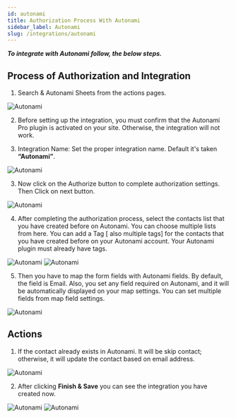```yaml
---
id: autonami
title: Authorization Process With Autonami
sidebar_label: Autonami
slug: /integrations/autonami
---
```




***To integrate with Autonami follow, the below steps.***

## Process of Authorization and Integration

1. Search & Autonami Sheets from the actions pages.
  <Image src="actions/autonami/_select-autonami" alt="Autonami" w="1020" h="400" />

2. Before setting up the integration, you must confirm that the Autonami Pro plugin is activated on your site. Otherwise, the integration will not work.

2. Integration Name: Set the proper integration name. Default it's taken **“Autonami”**.
  <Image src="actions/autonami/_integration-name" alt="Autonami" w="1020" h="400" />

3. Now click on the Authorize button to complete authorization settings. Then Click on next button.
  <Image src="actions/autonami/Authorization" alt="Autonami" w="1020" h="400" />


4.	After completing the authorization process, select the contacts list that you have created before on Autonami. You can choose multiple lists from here. You can add a Tag [ also multiple tags] for the contacts that you have created before on your Autonami account. Your Autonami plugin must already have tags.

  <Image src="actions/autonami/List Select" alt="Autonami" w="1020" h="400" />
  <Image src="actions/autonami/Tag Added" alt="Autonami" w="1020" h="400" />

5.	Then you have to map the form fields with Autonami fields. By default, the field is Email. Also, you set any field required on Autonami, and it will be automatically displayed on your map settings. You can set multiple fields from map field settings.

  <Image src="actions/autonami/Map Fields" alt="Autonami" w="1020" h="400" />

## Actions

1.	If the contact already exists in Autonami. It will be skip contact; otherwise, it will update the contact based on email address.

  <Image src="actions/autonami/Action" alt="Autonami" w="1020" h="400" />

2. After clicking **Finish & Save** you can see the integration you have created now.

  <Image src="actions/autonami/Finish & Save" alt="Autonami" w="1020" h="400" />
  <Image src="actions/autonami/Completed List" alt="Autonami" w="1020" h="400" />

